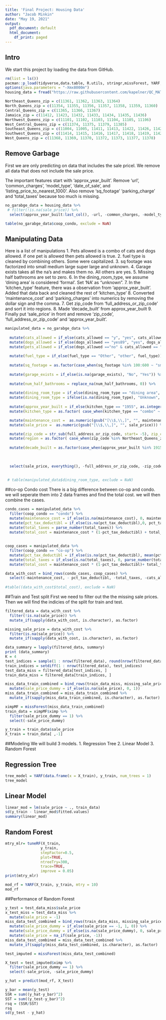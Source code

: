 ---
title: 'Final Project: Housing Data'
author: "Jacob Minkin"
date: "May 19, 2021"
output:
  pdf_document: default
  html_document:
    df_print: paged
---
## Intro

We start this project by loading the data from GitHub.
```{r setup}
rm(list = ls())
pacman::p_load(tidyverse,data.table, R.utils, stringr,missForest, YARF, mlr )
options(java.parameters = "-Xmx8000m")
housing_data = fread("https://raw.githubusercontent.com/kapelner/QC_MATH_342W_Spring_2021/master/writing_assignments/housing_data_2016_2017.csv")

Northeast_Queens_zip = c(11361, 11362, 11363, 11364)
North_Queens_zip = c(11354, 11355, 11356, 11357, 11358, 11359, 11360)
Central_Queens_zip = c(11365, 11366, 11367)
Jamaica_zip = c(11412, 11423, 11432, 11433, 11434, 11435, 11436)
Northwest_Queens_zip = c(11101, 11102, 11103, 11104, 11105, 11106)
West_Central_Queens_zip = c(11374, 11375, 11379, 11385)
Southeast_Queens_zip = c(11004, 11005, 11411, 11413, 11422, 11426, 11427, 11428, 11429)
Southwest_Queens_zip = c(11414, 11415, 11416, 11417, 11418, 11419, 11420, 11421)
West_Queens_zip = c(11368, 11369, 11370, 11372, 11373, 11377, 11378)
```

## Remove Garbage

 First we are only predicting on data that includes the sale pricel. We remove all data that does not include the sale price.

 The important features start with 'approx_year_built'. Remove 'url', 'common_charges', 'model_type', 'date_of_sale', and 'listing_price_to_nearest_1000'. Also remove 'sq_footage' 'parking_charge' and 'total_taxes' because too much is missing.

```{r remove garbage}
no_garabge_data = housing_data %>% 
 # filter(!is.na(sale_price)) %>% 
  select(approx_year_built:last_col(), -url, -common_charges, -model_type, -date_of_sale, -listing_price_to_nearest_1000, -parking_charges)

table(no_garabge_data$coop_condo, exclude = NaN)
```

## Manipulating Data

Here is a list of manipulations
1. Pets allowed is a combo of cats and dogs allowed. if one pet is allowed then pets allowed is true.
2. fuel type is cleaned by combining others. Some were capitalized.
3. sq footage was factorized into small medium large super large and unknown.
4. Garage exists takes all the na's and makes them no. All others are yes.
5. Missing half bathrooms are set to zero.
6. In the dining_room_type, we assume 'dining area' is considered 'formal'. Set 'NA' as "unknown".
7. In the 'kitchen_type' feature, there was a observation from 'approx_year_built'. Added that data back and cleaned the rest of 'kitchen_type'
8. Converted 'maintenance_cost' and 'parking_charges' into numerics by removing the dollar sign and the comma.
7. Get zip_code from 'full_address_or_zip_code' and sort it into regions.
8. Made 'decade_built' from approx_year_built
9. Finally put 'sale_price' in front and remove 'zip_code', 'full_address_or_zip_code' and 'approx_year_built'.

```{r manipulations}
manipulated_data = no_garabge_data %>% 
  
  mutate(cats_allowed = if_else(cats_allowed == "y", "yes", cats_allowed)) %>% 
  mutate(dogs_allowed = if_else(dogs_allowed == "yes89", "yes", dogs_allowed)) %>%
  mutate(pets_allowed = if_else(dogs_allowed =="no" & cats_allowed == "no", "no", "yes")) %>% 
  
  mutate(fuel_type = if_else(fuel_type == "Other", "other", fuel_type)) %>% 
  
  mutate(sq_footage = as.factor(case_when(sq_footage %in% 100:600 ~ "small", sq_footage %in% 601:998 ~ "medium", sq_footage %in% 1000:1800 ~ "large", sq_footage %in% 1950:6215 ~ "super large", is.na(sq_footage) ~ "Unknown"))) %>% 
  
  mutate(garage_exists = if_else(is.na(garage_exists), "No", "Yes")) %>% 
  
  mutate(num_half_bathrooms = replace_na(num_half_bathrooms, 0)) %>% 
  
  mutate(dining_room_type = if_else(dining_room_type == "dining area", "formal", dining_room_type)) %>% 
  mutate(dining_room_type = ifelse(is.na(dining_room_type), "Unknown", dining_room_type)) %>%  
  
  mutate(approx_year_built = if_else(kitchen_type == "1955", as.integer(1955), approx_year_built, missing = approx_year_built)) %>%  
  mutate(kitchen_type = as.factor( case_when(kitchen_type == "combo" ~ "Combo", kitchen_type == "Combo" ~ "Combo", kitchen_type == "eat in" ~ "Eat In", ... = kitchen_type == "Eat in" ~ "Eat In", kitchen_type == "Eat In" ~ "Eat In", kitchen_type == "eatin" ~ "Eat In", str_sub(kitchen_type, start= 1, end = 3)=="eff"~ "efficiency" ))) %>% 

  mutate(maintenance_cost =  as.numeric(gsub("[\\$,\\,]", "", maintenance_cost))) %>% 
  mutate(sale_price =  as.numeric(gsub("[\\$,\\,]", "", sale_price))) %>% 

  mutate(zip_code = str_sub(full_address_or_zip_code, start= -5), zip_code = if_else(zip_code == "Share", as.integer(11354), as.integer(zip_code))) %>% 
  mutate(region = as.factor( case_when(zip_code %in% Northeast_Queens_zip  ~ "Northeast Queens", zip_code %in% North_Queens_zip  ~ "North Queens", zip_code %in% Central_Queens_zip  ~ "Central Queens", zip_code %in% Jamaica_zip  ~ "Jamaica", zip_code %in% Northwest_Queens_zip  ~ "Northwest Queens", zip_code %in% West_Central_Queens_zip  ~ "West Central Queens", zip_code %in% Southeast_Queens_zip  ~ "Southeast Queens", zip_code %in% Southwest_Queens_zip  ~ "Southwest Queens", zip_code %in% West_Queens_zip  ~ "West Queens"))) %>%  
  
  mutate(decade_built = as.factor(case_when(approx_year_built %in% 1915:1939 ~ "1915 - 1939", approx_year_built %in% 1940:1949 ~ "1940's", approx_year_built %in% 1950:1959 ~ "1950's", approx_year_built %in% 1960:1969 ~ "1960's", approx_year_built %in% 1970:1979 ~ "1970's", approx_year_built %in% 1980:1989 ~ "1980's", approx_year_built %in% 1990:1999 ~ "1990's", approx_year_built %in% 2000:2009 ~ "2000's", approx_year_built %in% 2010:2017 ~ "2010's"))) %>% 
  
  
  
  select(sale_price, everything(), -full_address_or_zip_code, -zip_code, -approx_year_built)
  
  
 # table(manipulated_data$dining_room_type, exclude = NaN)
```

##co-op Condo cost
There is a big difference between co-op and condo. we will seperate them into 2 data frames and find the total cost. we will then combine the cases.
```{r}
condo_cases = manipulated_data %>% 
  filter(coop_condo == "condo") %>% 
  mutate(maintenance_cost = if_else(is.na(maintenance_cost), 0, maintenance_cost)) %>% 
  mutate(pct_tax_deductibl = if_else(is.na(pct_tax_deductibl),0, pct_tax_deductibl/100)) %>% 
  mutate(total_taxes = parse_number(total_taxes)) %>% 
  mutate(total_cost = maintenance_cost * (1-pct_tax_deductibl) + total_taxes)
  
  
coop_cases = manipulated_data %>% 
  filter(coop_condo == "co-op") %>% 
  mutate(pct_tax_deductibl = if_else(is.na(pct_tax_deductibl), mean(pct_tax_deductibl, na.rm = TRUE)/100, pct_tax_deductibl/100)) %>% 
  mutate(total_taxes = if_else(is.na(total_taxes), 0, parse_number(total_taxes))) %>% 
  mutate(total_cost = maintenance_cost * (1-pct_tax_deductibl)+ total_taxes)

data_with_cost = bind_rows(condo_cases, coop_cases) %>% 
  select(-maintenance_cost, - pct_tax_deductibl, -total_taxes, -cats_allowed, -dogs_allowed)
  
#table((data_with_cost$total_cost), exclude = NaN)
```


##Train and Test split
First we need to filter out the the missing sale prices. Then we will find the indicies of the split for train and test. 
```{r}
filtered_data = data_with_cost %>% 
  filter(!is.na(sale_price)) %>% 
  mutate_if(sapply(data_with_cost, is.character), as.factor)

missing_sale_price = data_with_cost %>% 
  filter(is.na(sale_price)) %>% 
  mutate_if(sapply(data_with_cost, is.character), as.factor)

data_summary = lapply(filtered_data, summary)
print (data_summary)
K = 4
test_indices = sample(1 : nrow(filtered_data), round(nrow(filtered_data) / K))
train_indices = setdiff(1 : nrow(filtered_data), test_indices)
test_data_miss = filtered_data[test_indices, ]
train_data_miss = filtered_data[train_indices, ]

miss_data_train_combined = bind_rows(train_data_miss, missing_sale_price) %>% 
  mutate(sale_price_dummy = if_else(is.na(sale_price), 0, 1))
miss_data_train_combined = miss_data_train_combined %>% 
  mutate_if(sapply(miss_data_train_combined, is.character), as.factor)

ximpMF = missForest(miss_data_train_combined)
train_data = ximpMF$ximp %>% 
  filter(sale_price_dummy == 1) %>% 
  select(-sale_price_dummy)

y_train = train_data$sale_price
X_train = train_data[ ,-1]
```

##Modeling
We will build 3 models. 1. Regression Tree 2. Linear Model 3. Random Forest

## Regression Tree
```{r}
tree_model = YARF(data.frame(x = X_train), y_train, num_trees = 1)
tree_model

```

## Linear Model
```{r}
linear_mod = lm(sale_price ~ ., train_data)
sd(y_train - linear_mod$fitted.values)
summary(linear_mod)
```
## Random  Forest
```{r}
mtry_mlr= tuneRF(X_train,
                y_train,
                stepFactor=0.5,
                plot=TRUE,
                ntreeTry=300,
                trace=TRUE,
                improve = 0.05)
print(mtry_mlr)

```

```{r}
mod_rf = YARF(X_train, y_train, mtry = 10)
mod_rf
```

##Performance of Random Forest

```{r}
y_test = test_data_miss$sale_price
x_test_miss = test_data_miss %>% 
  mutate(sale_price = -1)
miss_data_test_combined = bind_rows(train_data_miss, missing_sale_price, x_test_miss) %>% 
  mutate(sale_price_dummy = if_else(sale_price == -1, 1, 0)) %>% 
  mutate(sale_price_dummy = if_else(is.na(sale_price_dummy), 0, sale_price_dummy)) %>% 
  mutate(sale_price = na_if(sale_price, -1))
miss_data_test_combined = miss_data_test_combined %>% 
  mutate_if(sapply(miss_data_test_combined, is.character), as.factor)

test_imputed = missForest(miss_data_test_combined)

X_test = test_imputed$ximp %>% 
  filter(sale_price_dummy == 1) %>% 
  select(-sale_price, -sale_price_dummy)

y_hat = predict(mod_rf, X_test)

y_bar = mean(y_test)
SSR = sum((y_hat-y_bar)^2)
SST = sum((y_test-y_bar)^2)
rsq = (SSR/SST)
rsq
sd(y_test - y_hat)
```

